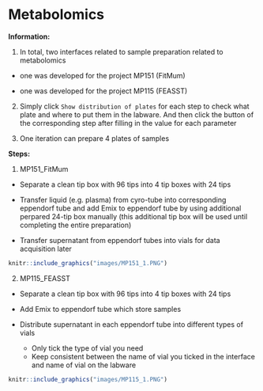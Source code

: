 # Metabolomics

**Information:**

1. In total, two interfaces related to sample preparation related to metabolomics

- one was developed for the project MP151 (FitMum)

- one was developed for the project MP115 (FEASST)



2. Simply click `Show distribution of plates` for each step to check what plate and where to put them in the labware. And then click the button of the corresponding step after filling in the value for each parameter 


3. One iteration can prepare 4 plates of samples




**Steps:**

1. MP151_FitMum

- Separate a clean tip box with 96 tips into 4 tip boxes with 24 tips

- Transfer liquid (e.g. plasma) from cyro-tube into corresponding eppendorf tube and add Emix to eppendorf tube by using additional perpared 24-tip box manually (this additional tip box will be used until completing the entire preparation)

- Transfer supernatant from eppendorf tubes into vials for data acquisition later

```r

knitr::include_graphics("images/MP151_1.PNG")

```



2. MP115_FEASST

- Separate a clean tip box with 96 tips into 4 tip boxes with 24 tips

- Add Emix to eppendorf tube which store samples

- Distribute supernatant in each eppendorf tube into different types of vials 

    - Only tick the type of vial you need
    - Keep consistent between the name of vial you ticked in the interface and name of vial on the labware


```r

knitr::include_graphics("images/MP115_1.PNG")

```
